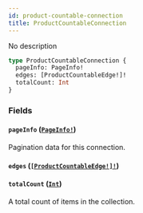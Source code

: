 ```yaml
---
id: product-countable-connection
title: ProductCountableConnection
---
```


No description

```graphql
type ProductCountableConnection {
  pageInfo: PageInfo!
  edges: [ProductCountableEdge!]!
  totalCount: Int
}
```

### Fields

#### `pageInfo` ([`PageInfo!`](/api-reference/objects/page-info.mdx))

Pagination data for this connection.

#### `edges` ([`[ProductCountableEdge!]!`](/api-reference/objects/product-countable-edge.mdx))

#### `totalCount` ([`Int`](/api-reference/scalars/int.mdx))

A total count of items in the collection.
